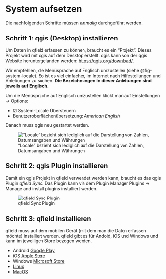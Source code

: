 # System aufsetzen {#sec-installation}


:::{.callout-note}

Die nachfolgenden Schritte müssen _einmalig_ durchgeführt werden. 

:::

## Schritt 1: [qgis]{.q} (Desktop) installieren

Um Daten in [qfield]{.q} erfassen zu können, braucht es ein "Projekt". Dieses Projekt wird mit [qgis]{.q} auf dem Desktop erstellt. [qgis]{.q} kann von der [qgis]{.q} Website heruntergelanden werden: [https://qgis.org/download/](qgis.org/download). 

Wir empfehlen, die Menüsprache auf Englisch umzustellen (siehe @fig-system-locale). So ist es viel einfacher, im Internet nach Hilfestellungen und Anleitungen zu suchen. **Die Bezeichnungen in dieser Anleitungen sind jeweils auf Englisch.**

Um die Menüsprache auf Englisch umzustellen klickt man auf [Einstellungen → Options]{.menu}: 

- ☑ System-Locale Übersteuern 
- Benutzeroberflächenübersetzung: _American English_

Danach muss [qgis]{.q} neu gestartet werden.


!["Locale" bezieht sich lediglich auf die Darstellung von Zahlen, Datumsangaben und Währungen](images/system-locale.png){#fig-system-locale}

## Schritt 2: [qgis]{.q} Plugin installieren

Damit ein [qgis]{.q} Projekt in [qfield]{.q} verwendet werden kann, braucht es das [qgis]{.q} Plugin _[qfield]{.q} Sync_. Das Plugin kann via dem Plugin Manager [Plugins → Manage and install plugins]{.menu} installiert werden.


![[qfield]{.q} Sync Plugin](images/qfield-sync.png){#fig-qfield-sync}



## Schritt 3: [qfield]{.q} installieren

[qfield]{.q} muss auf dem mobilen Gerät (mit dem man die Daten erfassen möchte) installiert werden. [qfield]{.q} gibt es für Andoid, iOS und Windows und kann im jeweiligen Store bezogen werden.

- Android [Google Play](https://play.google.com/store/apps/details?id=ch.opengis.qfield)
- iOS [Apple Store](https://apps.apple.com/us/app/qfield-for-qgis/id1531726814)
- Windows [Microsoft Store](https://apps.microsoft.com/detail/xp99h3bcx4bw7f?hl=en-US&gl=CH)
- [Linux](https://qfield.org/get_latest/?platform=linux)
- [MacOS](https://qfield.org/get_latest/?platform=macos)

